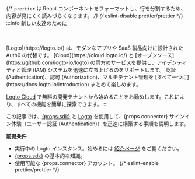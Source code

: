 {/* `prettier` は React コンポーネントをフォーマットし、行を分割するため、内容が見にくく読みづらくなります。 */}
{/* eslint-disable prettier/prettier */}
:::info 新しい友達のために

<br />
<br />
[Logto](https://logto.io/) は、モダンなアプリや SaaS 製品向けに設計された Auth0 の代替です。 [Cloud](https://cloud.logto.io/) と [オープンソース](https://github.com/logto-io/logto) の両方のサービスを提供し、アイデンティティと管理 (IAM) システムを迅速に立ち上げるのをサポートします。 認証 (Authentication)、認可 (Authorization)、マルチテナント管理を [すべて一つに](https://docs.logto.io/introduction) まとめて楽しめます。

[Logto Cloud](https://cloud.logto.io/) で無料の開発テナントから始めることをお勧めします。これにより、すべての機能を簡単に探索できます。
:::

この記事では、<a href={props.link} target="_blank" rel="noopener">{props.sdk}</a> と [Logto](https://logto.io/) を使用して、{props.connector} サインイン体験（ユーザー認証 (Authentication)）を迅速に構築する手順を説明します。

**前提条件**

- 実行中の Logto インスタンス。始めるには [紹介ページ](/introduction) をご覧ください。
- <a href={props.link} target="_blank" rel="noopener">{props.sdk}</a> の基本的な知識。
- 使用可能な {props.connector} アカウント。
{/* eslint-enable prettier/prettier */}